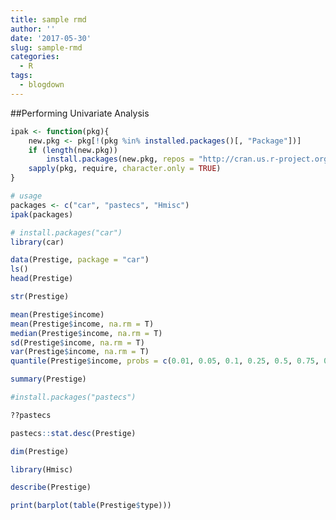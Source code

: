 ```yaml
---
title: sample rmd
author: ''
date: '2017-05-30'
slug: sample-rmd
categories:
  - R
tags:
  - blogdown
---
```


##Performing Univariate Analysis
```r
ipak <- function(pkg){
    new.pkg <- pkg[!(pkg %in% installed.packages()[, "Package"])]
    if (length(new.pkg)) 
        install.packages(new.pkg, repos = "http://cran.us.r-project.org", dependencies = TRUE)
    sapply(pkg, require, character.only = TRUE)
}

# usage
packages <- c("car", "pastecs", "Hmisc")
ipak(packages)
```

```r
# install.packages("car")
library(car)
```

```r
data(Prestige, package = "car")
ls()
head(Prestige)
```
```r
str(Prestige)
```


```r
mean(Prestige$income)
mean(Prestige$income, na.rm = T)
median(Prestige$income, na.rm = T)
sd(Prestige$income, na.rm = T)
var(Prestige$income, na.rm = T)
quantile(Prestige$income, probs = c(0.01, 0.05, 0.1, 0.25, 0.5, 0.75, 0.90, 0.95))
```

```r
summary(Prestige)
```

```r
#install.packages("pastecs")
```

```r
??pastecs
```

```r
pastecs::stat.desc(Prestige)
```


```r
dim(Prestige)
```

```r
library(Hmisc)
```


```r
describe(Prestige)
```

```r
print(barplot(table(Prestige$type)))
```

